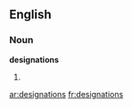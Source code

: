 ==English==

===Noun===
'''designations'''

# {{plural of|[[designation]]}}

[[ar:designations]]
[[fr:designations]]
